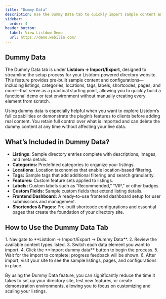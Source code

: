 ```yaml
---
title: "Dummy Data"
description: Use the Dummy Data tab to quickly import sample content and set up your Listdom-powered directory site.
sidebar:
  order: 4
header_button:
  label: View Listdom Demo
  url: https://demo.webilia.com/
---
```



## Dummy Data

The Dummy Data tab is under **Listdom → Import/Export**, designed to streamline the setup process for your Listdom-powered directory website. This feature provides pre-built sample content and configurations—including listings, categories, locations, tags, labels, shortcodes, pages, and more—that serve as a practical starting point, allowing you to quickly build a functional demo or test environment without manually creating every element from scratch.

Using dummy data is especially helpful when you want to explore Listdom’s full capabilities or demonstrate the plugin’s features to clients before adding real content. You retain full control over what is imported and can delete the dummy content at any time without affecting your live data.

## What’s Included in Dummy Data?

- **Listings:** Sample directory entries complete with descriptions, images, and meta details.  
- **Categories:** Predefined categories to organize your listings.  
- **Locations:** Location taxonomies that enable location-based filtering.  
- **Tags:** Sample tags that add additional filtering and search granularity.  
- **Features:** Custom feature sets applied to listings.  
- **Labels:** Custom labels such as “Recommended,” “VIP,” or other badges.  
- **Custom Fields:** Sample custom fields that extend listing details.  
- **Frontend Dashboard:** A ready-to-use frontend dashboard setup for user submissions and management.  
- **Shortcodes & Pages:** Pre-built shortcode configurations and essential pages that create the foundation of your directory site.  

## How to Use the Dummy Data Tab

<Steps>
1. Navigate to **Listdom → Import/Export → Dummy Data**.  
2. Review the available content types listed.  
3. Switch each data element you want to import.  
4. Click the **Import dummy data** button to begin the process.  
5. Wait for the import to complete; progress feedback will be shown.  
6. After import, visit your site to see the sample listings, pages, and configurations in place.  
</Steps>

By using the Dummy Data feature, you can significantly reduce the time it takes to set up your directory site, test new features, or create demonstration environments, allowing you to focus on customizing and scaling your listings.
